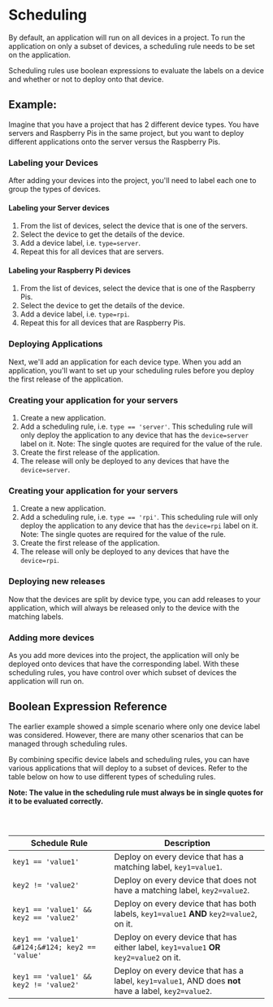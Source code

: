 
<Docs title="Scheduling">

# Scheduling

By default, an application will run on all devices in a project. To run the application on only a subset of devices, a scheduling rule needs to be set on the application.

Scheduling rules use boolean expressions to evaluate the labels on a device and whether or not to deploy onto that device.

## Example:

Imagine that you have a project that has 2 different device types. You have servers and Raspberry Pis in the same project, but you want to deploy different applications onto the server versus the Raspberry Pis.

### Labeling your Devices

After adding your devices into the project, you'll need to label each one to group the types of devices.

#### Labeling your Server devices

1. From the list of devices, select the device that is one of the servers.
2. Select the device to get the details of the device.
3. Add a device label, i.e. `type=server`.
4. Repeat this for all devices that are servers.

#### Labeling your Raspberry Pi devices

1. From the list of devices, select the device that is one of the Raspberry Pis.
2. Select the device to get the details of the device.
3. Add a device label, i.e. `type=rpi`.
4. Repeat this for all devices that are Raspberry Pis.

### Deploying Applications

Next, we'll add an application for each device type. When you add an application, you'll want to set up your scheduling rules before you deploy the first release of the application.

### Creating your application for your servers

1. Create a new application.
2. Add a scheduling rule, i.e. `type == 'server'`. This scheduling rule will only deploy the application to any device that has the `device=server` label on it. Note: The single quotes are required for the value of the rule.
3. Create the first release of the application.
4. The release will only be deployed to any devices that have the `device=server`.

### Creating your application for your servers

1. Create a new application.
2. Add a scheduling rule, i.e. `type == 'rpi'`. This scheduling rule will only deploy the application to any device that has the `device=rpi` label on it. Note: The single quotes are required for the value of the rule.
3. Create the first release of the application.
4. The release will only be deployed to any devices that have the `device=rpi`.

### Deploying new releases

Now that the devices are split by device type, you can add releases to your application, which will always be released only to the device with the matching labels.

### Adding more devices

As you add more devices into the project, the application will only be deployed onto devices that have the corresponding label. With these scheduling rules, you have control over which subset of devices the application will run on.

## Boolean Expression Reference

The earlier example showed a simple scenario where only one device label was considered. However, there are many other scenarios that can be managed through scheduling rules.

By combining specific device labels and scheduling rules, you can have various applications that will deploy to a subset of devices. Refer to the table below on how to use different types of scheduling rules.

**Note: The value in the scheduling rule must always be in single quotes for it to be evaluated correctly.**

<Table height="27rem">

| Schedule Rule                                   | Description                                                                                           |
| ----------------------------------------------- | ----------------------------------------------------------------------------------------------------- |
| `key1 == 'value1'`                              | Deploy on every device that has a matching label, `key1=value1`.                                      |
| `key2 != 'value2'`                              | Deploy on every device that does not have a matching label, `key2=value2`.                            |
| `key1 == 'value1' && key2 == 'value2'`          | Deploy on every device that has both labels, `key1=value1` **AND** `key2=value2`, on it.              |
| `key1 == 'value1' &#124;&#124; key2 == 'value'` | Deploy on every device that has either label, `key1=value1` **OR** `key2=value2` on it.               |
| `key1 == 'value1' && key2 != 'value2'`          | Deploy on every device that has a label, `key1=value1`, AND does **not** have a label, `key2=value2`. |

</Table>

</Docs>
